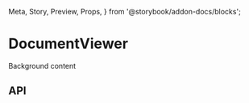   Meta,
  Story,
  Preview,
  Props,
} from '@storybook/addon-docs/blocks';

<Meta
  title="File Manager/DocumentViewer"
  component={DocumentViewer}
/>

# DocumentViewer

<Preview>
  <Story name="PDF">
    <p>Background content</p>
    <DocumentViewer {...uploads[3]} />
  </Story>
</Preview>

## API

<Props of={DocumentViewer} />

